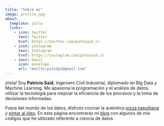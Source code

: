 ```yaml
---
title: "Sobre mi"
image: profile.jpg
about:
  template: jolla
  links:
    - icon: twitter
      text: Twitter
      href: https://twitter.com/patosaid_cl
    - icon: instagram
      text: Instagram
      href: https://instagram.com/patosaid.cl
    - text: Email
      icon: envelope
      url: "mailto:psaidp2@gmail.com"
---
```


¡Hola! Soy **Patricio Said**, Ingeniero Civil Industrial, diplomado en Big Data y Machine Learning. Me apasiona la programación y el análisis de datos, utilizar la tecnología para mejorar la eficiencia de los procesos y la toma de decisiones informadas.

Fuera del mundo de los datos, disfruto cocinar la auténtica [pizza napolitana](https://es.wikipedia.org/wiki/Pizza_napolitana) y [pintar al óleo](https://www.instagram.com/p/C_eCqyDy-2A/?img_index=1). En esta página encontrarás mi [blog](blog) con algunos de mis códigos que he utilizado referente a ciencia de datos.
